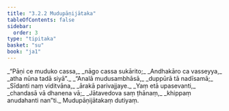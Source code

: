 ```yaml
---
title: "3.2.2 Mudupāṇijātaka"
tableOfContents: false
sidebar:
  order: 3
type: "tipitaka"
basket: "su"
book: "ja1"
---
```



<DynamicBreadcrumb />

<Division number="34" book="ja1" bookNo="22" page="204">

<Paragraph number="716" type="verses" book="ja1">
_“Pāṇi ce muduko cassa,_  
_nāgo cassa sukārito;_  
_Andhakāro ca vasseyya,_  
_atha nūna tadā siyā”._  

</Paragraph>

</Division>
<Division number="35" book="ja1" bookNo="22" page="205">

<Paragraph number="717" type="verses" book="ja1">
_“Analā mudusambhāsā,_  
_duppūrā tā nadīsamā;_  
_Sīdanti naṃ viditvāna,_  
_ārakā parivajjaye._  

</Paragraph>

</Division>
<Division number="36" book="ja1" bookNo="22" page="205">

<Paragraph number="718" type="verses" book="ja1">
_Yaṃ etā upasevanti,_  
_chandasā vā dhanena vā;_  
_Jātavedova saṃ ṭhānaṃ,_  
_khippaṃ anudahanti nan”ti._  


</Paragraph>
</Division>

<Paragraph number="719" type="center" book="ja1">
Mudupāṇijātakaṃ dutiyaṃ.
</Paragraph>